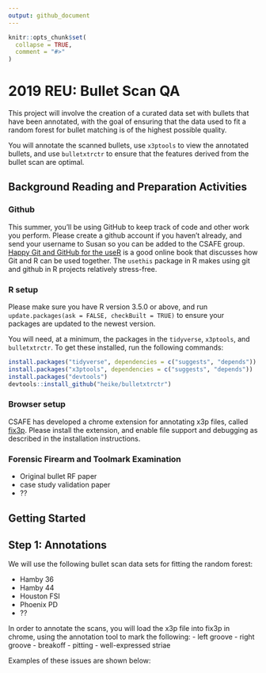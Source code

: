 ```yaml
---
output: github_document
---
```


```r
knitr::opts_chunk$set(
  collapse = TRUE,
  comment = "#>"
)
```
# 2019 REU: Bullet Scan QA

<!-- badges: start -->
<!-- badges: end -->

This project will involve the creation of a curated data set with bullets that have been annotated, with the goal of ensuring that the data used to fit a random forest for bullet matching is of the highest possible quality.

You will annotate the scanned bullets, use `x3ptools` to view the annotated bullets, and use `bulletxtrctr` to ensure that the features derived from the bullet scan are optimal. 

## Background Reading and Preparation Activities

### Github

This summer, you'll be using GitHub to keep track of code and other work you perform. Please create a github account if you haven't already, and send your username to Susan so you can be added to the CSAFE group. [Happy Git and GitHub for the useR](https://happygitwithr.com/) is a good online book that discusses how Git and R can be used together. The `usethis` package in R makes using git and github in R projects relatively stress-free. 

### R setup

Please make sure you have R version 3.5.0 or above, and run `update.packages(ask = FALSE, checkBuilt = TRUE)` to ensure your packages are updated to the newest version.

You will need, at a minimum, the packages in the `tidyverse`, `x3ptools`, and `bulletxtrctr`. 
To get these installed, run the following commands:
```r
install.packages("tidyverse", dependencies = c("suggests", "depends"))
install.packages("x3ptools", dependencies = c("suggests", "depends"))
install.packages("devtools")
devtools::install_github("heike/bulletxtrctr")
```

### Browser setup

CSAFE has developed a chrome extension for annotating x3p files, called [fix3p](https://chrome.google.com/webstore/detail/fix3p/). Please install the extension, and enable file support and debugging as described in the installation instructions.

### Forensic Firearm and Toolmark Examination

- Original bullet RF paper
- case study validation paper
- ??

## Getting Started

## Step 1: Annotations

We will use the following bullet scan data sets for fitting the random forest:

- Hamby 36
- Hamby 44
- Houston FSI
- Phoenix PD
- ??

In order to annotate the scans, you will load the x3p file into fix3p in chrome, using the annotation tool to mark the following:
- left groove
- right groove
- breakoff
- pitting
- well-expressed striae

Examples of these issues are shown below:


